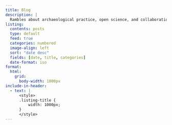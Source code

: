 ```yaml
---
title: Blog
description: |
  Rambles about archaeological practice, open science, and collaboration
listing: 
  contents: posts
  type: default
  feed: true
  categories: numbered
  image-align: left
  sort: "date desc"
  fields: [date, title, categories]
  date-format: iso
format: 
  html: 
    grid: 
      body-width: 1000px
include-in-header: 
  - text: |
      <style>
      .listing-title {
          width: 1000px;
      }
      </style>
---
```


